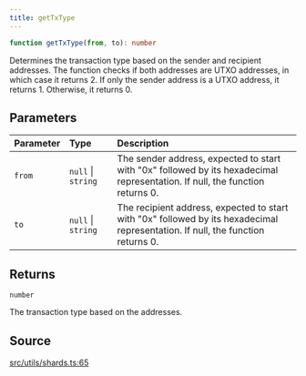 ```yaml
---
title: getTxType
---
```


```ts
function getTxType(from, to): number
```

Determines the transaction type based on the sender and recipient addresses. The function checks if both addresses
are UTXO addresses, in which case it returns 2. If only the sender address is a UTXO address, it returns 1.
Otherwise, it returns 0.

## Parameters

| Parameter | Type | Description |
| :------ | :------ | :------ |
| `from` | `null` \| `string` | The sender address, expected to start with "0x" followed by its hexadecimal<br />  representation. If null, the function returns 0. |
| `to` | `null` \| `string` | The recipient address, expected to start with "0x" followed by its hexadecimal<br />  representation. If null, the function returns 0. |

## Returns

`number`

The transaction type based on the addresses.

## Source

[src/utils/shards.ts:65](https://github.com/dominant-strategies/quais-6.js/blob/95934f9b18ff90a0666dd9772179b612f2ad5510/src/utils/shards.ts#L65)
